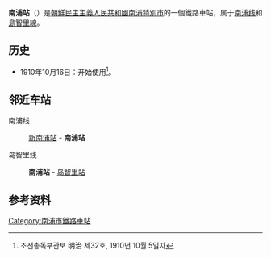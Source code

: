{{unreferenced|time=2015-01-14T07:12:58+00:00}}
{{朝鮮半島車站資訊
|公司色 = blue
|文字色 = 
|站名 = 南浦站
|圖片 = 
|pxl = 
|圖片說明 =
|前一站1 = [[新南浦站|新南浦]]
|前一站距離1 = 0.3
|後一站距離1 = 
|後一站1 = 
|所屬路線1 = [[南浦线|南浦线]]
|距離1 = 0.3
|起點站1 = [[新南浦站|新南浦]]
|前一站2 = 
|前一站距離2 = 
|後一站距離2 = 
|後一站2 = [[島智里站|島智里]]
|所屬路線2 = [[島智里線|島智里線]]
|距離2 = 0.0
|起點站2 = 南浦
|諺文 = 남포역
|朝鮮漢字 = 南浦驛
|文觀部式 = Nampo-yeok
|馬-賴式 = Namp'o-yŏk
|副站名 = 
|車站編號 = 
|停站路線數 = 2
|所屬公司 = [[朝鮮民主主義人民共和國鐵道省|朝鮮民主主義人民共和國鐵道省]]
|所在地 =[[南浦特别市|南浦特别市]]
|車站構造 = 地面车站
|月台配置 = 
|啟用年月日 =1910年10月16日
|廢站年月日 = 
|上下車人次 = 
|統計年度 = 
|轉車 = 
|備註 = 
|全寬備註 = 
}}

'''南浦站'''（{{kor|諺=남포역|漢=南浦驛|羅=Namp'o yŏk|f=y}}）是[[朝鮮民主主義人民共和國|朝鮮民主主義人民共和國]][[南浦特別市|南浦特別市]]的一個鐵路車站，属于[[南浦线|南浦线]]和[[島智里線|島智里線]]。

== 历史 ==
*1910年10月16日：开始使用<ref>조선총독부관보 明治 제32호, 1910년 10월 5일자</ref>。

==邻近车站==
南浦线
:[[新南浦站|新南浦站]] - '''南浦站'''
岛智里线
:'''南浦站''' - [[岛智里站|岛智里站]]

==参考资料==
{{reflist}}

{{朝鲜铁路小作品}}

{{南浦线}}
{{島智里線}}

[[Category:南浦市鐵路車站|Category:南浦市鐵路車站]]